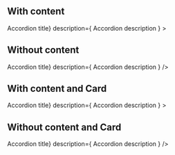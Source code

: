
<Meta title="Components/Accordion" />

## With content

<Canvas isExpanded>
  <Story name="With content">
    <Container>
      <Accordion
        title={<Stats title="Accordion sub title">Accordion title</Stats>}
        description={
          <Paragraph secondary small>
            Accordion description
          </Paragraph>
        }
      >
        <ImgFixed
          src={Land.get().getParcelImage([random(0, 150), random(0, 150)])}
          dimension="wide"
        />
      </Accordion>
    </Container>
  </Story>
</Canvas>

<Divider size="small" />

## Without content

<Canvas isExpanded>
  <Story name="Without content">
    <Container>
      <Accordion
        title={<Stats title="Accordion sub title">Accordion title</Stats>}
        description={
          <Paragraph secondary small>
            Accordion description
          </Paragraph>
        }
      />
    </Container>
  </Story>
</Canvas>

<Divider size="small" />

## With content and Card

<Canvas isExpanded>
  <Story name="With content and Card">
    <Card style={{ width: '100%' }}>
      <Card.Content>
        <Accordion
          title={<Stats title="Accordion sub title">Accordion title</Stats>}
          description={
            <Paragraph secondary small>
              Accordion description
            </Paragraph>
          }
        >
          <ImgFixed
            src={Land.get().getParcelImage([random(0, 150), random(0, 150)])}
            dimension="wide"
          />
        </Accordion>
      </Card.Content>
    </Card>
  </Story>
</Canvas>

<Divider size="small" />

## Without content and Card

<Canvas isExpanded>
  <Story name="Without content and Card">
    <Card style={{ width: '100%' }}>
      <Card.Content>
        <Accordion
          title={<Stats title="Accordion sub title">Accordion title</Stats>}
          description={
            <Paragraph secondary small>
              Accordion description
            </Paragraph>
          }
        />
      </Card.Content>
    </Card>
  </Story>
</Canvas>

<Divider size="small" />
